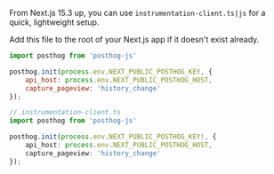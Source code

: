 From Next.js 15.3 up, you can use `instrumentation-client.ts|js` for a quick, lightweight setup.

Add this file to the root of your Next.js app if it doesn't exist already.

```js file=instrumentation-client.js
import posthog from 'posthog-js'

posthog.init(process.env.NEXT_PUBLIC_POSTHOG_KEY, {
    api_host: process.env.NEXT_PUBLIC_POSTHOG_HOST,
    capture_pageview: 'history_change'
});
```

```ts
// instrumentation-client.ts
import posthog from 'posthog-js'

posthog.init(process.env.NEXT_PUBLIC_POSTHOG_KEY!, {
    api_host: process.env.NEXT_PUBLIC_POSTHOG_HOST,
    capture_pageview: 'history_change'
});
```